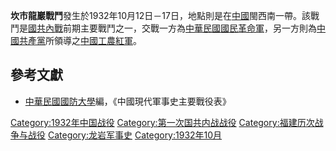 {{Infobox Military Conflict|
campaign=|
image=|
caption=|
conflict=坎市龍巖戰鬥|
date=1932年10月12日－17日|
place=[[中國|中國]]閩西南|
result=國民革命軍60師佔領龍巖，49師佔領坎市|
combatant1=中華民國國民革命軍60師、49師|
combatant2=紅軍22軍（3千人）| 
commander1=[[沈光漢|沈光漢]]、[[張貞|張貞]]|
commander2=[[羅炳輝|羅炳輝]]|
strength1=|
strength2=|
casualties1=|
casualties2=|
}}
'''坎市龍巖戰鬥'''發生於1932年10月12日－17日，地點則是在[[中國|中國]]閩西南一帶。該戰鬥是[[第一次国共内战|國共內戰]]前期主要戰鬥之一，交戰一方為[[中華民國|中華民國]][[國民革命軍|國民革命軍]]，另一方則為[[中國共產黨|中國共產黨]]所領導之[[中國工農紅軍|中國工農紅軍]]。

==參考文獻==
*[[中華民國|中華民國]][[國防大學_(臺灣)|國防大學]]編，《中國現代軍事史主要戰役表》

{{第一次国共内战}}

[[Category:1932年中国战役|Category:1932年中国战役]]
[[Category:第一次国共内战战役|Category:第一次国共内战战役]]
[[Category:福建历次战争与战役|Category:福建历次战争与战役]]
[[Category:龙岩军事史|Category:龙岩军事史]]
[[Category:1932年10月|Category:1932年10月]]